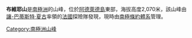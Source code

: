 {{unreferenced|time=2013-10-27T06:53:22+00:00}}
{{Coord|67|14|S|68|9|W|source:GNIS|display=title}}

'''布維耶山'''是[[南極洲|南極洲]]的山峰，位於[[阿德萊德島|阿德萊德島]]東部，海拔高度2,070米，該山峰由[[讓-巴蒂斯特·夏古|讓-巴蒂斯特·夏古]]率領的[[法國|法國]]探險隊發現，現時由[[南極條約體系|南極條約體系]]管理。

{{DEFAULTSORT:Mount Bouvier}}
[[Category:南極洲山峰|Category:南極洲山峰]]


{{AdelaideIsland-geo-stub}}